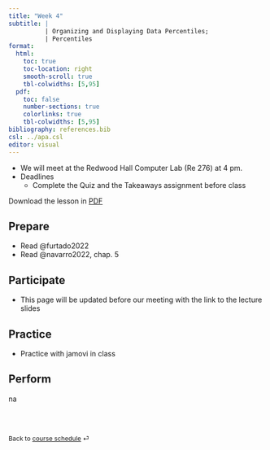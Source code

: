 ```yaml
---
title: "Week 4"
subtitle: |
          | Organizing and Displaying Data Percentiles;
          | Percentiles
format: 
  html:
    toc: true
    toc-location: right
    smooth-scroll: true
    tbl-colwidths: [5,95]
  pdf:
    toc: false
    number-sections: true
    colorlinks: true
    tbl-colwidths: [5,95]
bibliography: references.bib
csl: ../apa.csl
editor: visual
---
```


::: callout-important
-   We will meet at the Redwood Hall Computer Lab (Re 276) at 4 pm.
-   Deadlines
    -   Complete the Quiz and the Takeaways assignment before class

Download the lesson in [PDF](week-4.pdf)
:::

## Prepare

-   Read @furtado2022
-   Read @navarro2022, chap. 5

## Participate

-   This page will be updated before our meeting with the link to the lecture slides

## Practice

-   Practice with jamovi in class

## Perform

na

<br><br>

::: {style="font-size: 0.875em;"}
Back to [course schedule](/ "Course schedule") ⏎
:::
